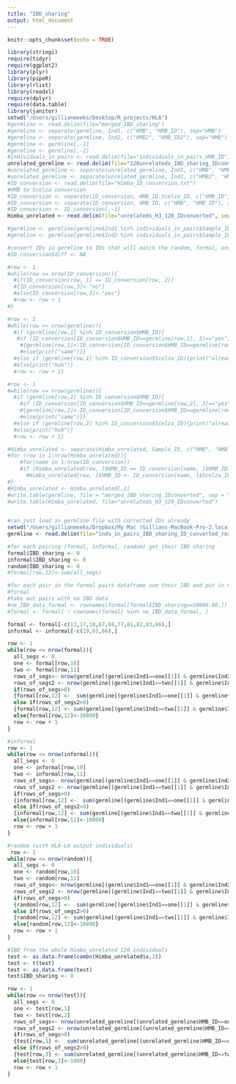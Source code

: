 ```yaml
---
title: "IBD_sharing"
output: html_document
---
```


```r
knitr::opts_chunk$set(echo = TRUE)
```
```r
library(stringi)
require(tidyr)
require(ggplot2)
library(plyr)
library(pipeR)
library(rlist)
library(readxl)
require(dplyr)
require(data.table)
library(janitor)
setwd("/Users/gillianmeeks/Desktop/R_projects/HLA")
#germline <- read.delim(file="merged_IBD_sharing")
#germline <- separate(germline, Ind1, c("HMB", "HMB_ID"), sep="HMB")
#germline <- separate(germline, Ind2, c("HMB2", "HMB_ID2"), sep="HMB")
#germline <- germline[,-1]
#germline <- germline[,-2]
#individuals_in_pairs <- read.delim(file="individuals_in_pairs_HMB_ID")
unrelated_germline <- read.delim(file="120unrelateds_IBD_sharing_IDconverted")
#unrelated_germline <- separate(unrelated_germline, Ind1, c("HMB", "HMB_ID"), sep="HMB")
#unrelated_germline <- separate(unrelated_germline, Ind2, c("HMB2", "HMB_ID2"), sep="HMB")
#ID_conversion <- read.delim(file="Himba_ID_conversion.txt")
#HMB to Scelza conversion
#ID_conversion <- separate(ID_conversion, HMB_ID.Scelza_ID, c("HMB_ID", "Scelza_ID"), sep=" ")
#ID_conversion <- separate(ID_conversion, HMB_ID, c("HMB", "HMB_ID"), sep="HMB")
#ID_conversion <- ID_conversion[,-1]
Himba_unrelated <- read.delim(file="unrelateds_H3_120_IDconverted", sep =" ")


```
```r
#germline <- germline[germline$Ind1 %in% individuals_in_pairs$Sample_ID,]
#germline <- germline[germline$Ind2 %in% individuals_in_pairs$Sample_ID,]
```


```r
#convert IDs in germline to IDs that will match the random, formal, and informal pairs sheet
#ID_conversion$diff <- NA

#row <- 1
#while(row <= nrow(ID_conversion)){
  #if(ID_conversion[row, 1] == ID_conversion[row, 2])
  #{ID_conversion[row,3]<-"no"}
  #else{ID_conversion[row,3]<-"yes"}
  #row <- row + 1
#}

#row <- 1
#while(row <= nrow(germline)){
  #if (germline[row,1] %in% ID_conversion$HMB_ID){
   #if (ID_conversion[ID_conversion$HMB_ID==germline[row,1], 3]=="yes")
    #{germline[row,1]<-ID_conversion[ID_conversion$HMB_ID==germline[row,1], 2]}
    #else{print("same")}}
  #else if (germline[row,1] %in% ID_conversion$Scelza_ID){print("already Scelza")}
  #else{print("huh")}
  #row <- row + 1}

#row <- 1
#while(row <= nrow(germline)){
  #if (germline[row,2] %in% ID_conversion$HMB_ID){
    #if (ID_conversion[ID_conversion$HMB_ID==germline[row,2], 3]=="yes")
    #{germline[row,2]<-ID_conversion[ID_conversion$HMB_ID==germline[row,2], 2]; print("diff")}
    #else{print("same")}}
  #else if (germline[row,2] %in% ID_conversion$Scelza_ID){print("already Scelza")}
  #else{print("huh")}
  #row <- row + 1}

#Himba_unrelated <- separate(Himba_unrelated, Sample_ID, c("HMB", "HMB_ID"), sep="HMB")
#for (row in 1:nrow(Himba_unrelated)){
    #for(name in 1:nrow(ID_conversion))
    #if (Himba_unrelated[row, ]$HMB_ID == ID_conversion[name, ]$HMB_ID)
      #Himba_unrelated[row, ]$HMB_ID <- ID_conversion[name, ]$Scelza_ID
#}
#Himba_unrelated <- Himba_unrelated[,2]
#write.table(germline, file = "merged_IBD_sharing_IDconverted", sep = "\t")
#write.table(Himba_unrelated, file="unrelateds_H3_120_IDconverted")
                      
```
```r
#can just load in germline file with corrected IDs already
setwd("/Users/gillianmeeks/Dropbox/My Mac (Gillians-MacBook-Pro-2.local)/Desktop/R_projects/HLA")
germline <- read.delim(file="inds_in_pairs_IBD_sharing_ID_converted_real", sep=" ")

#for each pairing (formal, informal, random) get their IBD sharing
formal$IBD_sharing <- 0
informal$IBD_sharing <- 0
random$IBD_sharing <- 0
#formal[row,13]<-sum(all_segs)

#for each pair in the formal pairs dataframe sum their IBD and put in new column (13)
#formal
#take out pairs with no IBD data
#no_IBD_data_formal <- rownames(formal[formal$IBD_sharing==10000.00,])
#formal <- formal[ ! rownames(formal) %in% no_IBD_data_formal, ]

formal <- formal[-c(13,17,18,67,68,77,81,82,83,86),]
informal <- informal[-c(19,61,66),]

row <- 1
while(row <= nrow(formal)){
  all_segs <- 0
  one <- formal[row,10]
  two <- formal[row,11]
  rows_of_segs<- nrow(germline[(germline$Ind1==one[[1]] & germline$Ind2==two[[1]]), ] [7])
  rows_of_segs2 <- nrow(germline[(germline$Ind1==two[[1]] & germline$Ind2==one[[1]]), ] [7])
  if(rows_of_segs>0)
  {formal[row,12] <-  sum(germline[(germline$Ind1==one[[1]] & germline$Ind2==two[[1]]), ] [7])}
  else if(rows_of_segs2>0)
  {formal[row,12] <- sum(germline[(germline$Ind1==two[[1]] & germline$Ind2==one[[1]]), ] [7])}
  else{formal[row,12]<-10000}
  row <- row + 1
}

```

```r
#informal
row <- 1
while(row <= nrow(informal)){
  all_segs <- 0
  one <- informal[row,10]
  two <- informal[row,11]
  rows_of_segs<- nrow(germline[(germline$Ind1==one[[1]] & germline$Ind2==two[[1]]), ] [7])
  rows_of_segs2 <- nrow(germline[(germline$Ind1==two[[1]] & germline$Ind2==one[[1]]), ] [7])
  if(rows_of_segs>0)
  {informal[row,12] <-  sum(germline[(germline$Ind1==one[[1]] & germline$Ind2==two[[1]]), ] [7])}
  else if(rows_of_segs2>0)
  {informal[row,12] <- sum(germline[(germline$Ind1==two[[1]] & germline$Ind2==one[[1]]), ] [7])}
  else{informal[row,12]<-10000}
  row <- row + 1
}
```
```r
#random (with HLA-LA output individuals)
 row <- 1
while(row <= nrow(random)){
  all_segs <- 0
  one <- random[row,10]
  two <- random[row,11]
  rows_of_segs<- nrow(germline[(germline$Ind1==one[[1]] & germline$Ind2==two[[1]]), ] [7])
  rows_of_segs2 <- nrow(germline[(germline$Ind1==two[[1]] & germline$Ind2==one[[1]]), ] [7])
  if(rows_of_segs>0)
  {random[row,12] <-  sum(germline[(germline$Ind1==one[[1]] & germline$Ind2==two[[1]]), ] [7])}
  else if(rows_of_segs2>0)
  {random[row,12] <- sum(germline[(germline$Ind1==two[[1]] & germline$Ind2==one[[1]]), ] [7])}
  else{random[row,12]<-10000}
  row <- row + 1
}
```
```r
#IBD from the whole Himba_unrelated 120 individuals
test <- as.data.frame(combn(Himba_unrelated$x,2))
test <- t(test)
test <- as.data.frame(test)
test$IBD_sharing <- 0

row <- 1
while(row <= nrow(test)){
  all_segs <- 0
  one <- test[row,1]
  two <- test[row,2]
  rows_of_segs<- nrow(unrelated_germline[(unrelated_germline$HMB_ID==one[[1]] & unrelated_germline$HMB_ID2==two[[1]]), ] [7])
  rows_of_segs2 <- nrow(unrelated_germline[(unrelated_germline$HMB_ID==two[[1]] & unrelated_germline$HMB_ID2==one[[1]]), ] [7])
  if(rows_of_segs>0)
  {test[row,3] <-  sum(unrelated_germline[(unrelated_germline$HMB_ID==one[[1]] & unrelated_germline$HMB_ID2==two[[1]]), ] [7])}
  else if(rows_of_segs2>0)
  {test[row,3] <- sum(unrelated_germline[(unrelated_germline$HMB_ID==two[[1]] & unrelated_germline$HMB_ID2==one[[1]]), ] [7])}
  else{test[row,3]<-1000}
  row <- row + 1
}

```